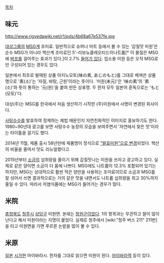 [[목차]]

== 味元 ==
http://www.rigvedawiki.net/r1/pds/4b68a67e537fe.jpg

[[대상그룹]]의 [[MSG]]계 조미료. 일반적으로 슈퍼나 마트 등에서 볼 수 있는 ‘감칠맛 미원’은 순수 MSG가 아니라 핵산계 조미료인 5'-리보뉴클레오티드이나트륨[* 이 물질은 MSG에 [[버프]]를 걸어주는 효과가 있다.]이 2.7% [http://miwon.co.kr/product/pro.asp 들어가 있다]. 업소용 미원 등은 오직 MSG로만 구성되어 있는 경우도 있다.

일본에서 최초로 발매된 상품 아지노모토(味の素, あじのもと)를 그대로 베껴쓴 상품명으로 '素(소)'는 '자질, 바탕, 근원'이라는 뜻이다. '미원(未元)'은 '味の素'의 '素(소)'와 뜻이 통하는 '元(원)'을 붙여 만든 상표명. 두 한자 모두 일본어 훈독으로는 'もと(모토)'다.

대상(주)는 MSG를 한국에서 처음 생산하기 시작한 (주)미원에서 사명이 변경된 회사이다.

[[사탕수수]]를 발효하여 정제하는 제법 때문인지 자연친화적인 이미지로 홍보하기도 한다. 1980~90년대 광고를 보면 사탕수수 농장의 모습을 보여주면서 '자연에서 찾은 맛'이라는 타이틀을 걸기도 했다.

2014년 11월, 제품 출시 58년만에 제품명이 정식으로 [http://www.foodnews.co.kr/news/articleView.html?idxno=52728 "발효미원"으로 변경]되었다. 핵산의 비율을 줄여서 맛도 리뉴얼했다고.

2015년부터 [[소금]]의 섭취량을 줄이기 위해 감칠맛나는 미원을 쓰자고 광고하고 있다. 실제로 같은 양이면 소금이 더 몸에 나쁘다. MSG에도 나트륨이 12.3% 포함되어 있기는 하지만, MSG는 상대적으로 훨씬 적은 양만을 사용하는 조미료이므로 소금과 MSG를 잘 섞어서 쓰면 결과적으로는 거의 같은 맛을 내면서도 나트륨 섭취량을 최고 30%까지 줄일 수 있다. 따라서 저염식품에는 MSG가 들어가는 경우가 많다.

== 米院 ==
[[충청북도]] [[청주시]] [[상당구]] 미원면. 본래는 [[청원군]]이었다. 1의 항목과는 무관하고 쌀이 많이 난다고 해서 미원이라는 지명이 붙었다. 실제로 청주에서 [wiki:"청주 버스 211" 211번]을 타고 미원면을 가면 푸르른 논밭을 많이 볼 수 있다.

== 米原 ==
[[일본]] [[시가]]현 마이바라시. 한자를 그대로 읽으면 미원이 된다. [[마이바라역]] 등이 있다.
